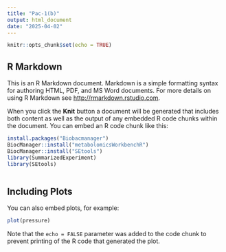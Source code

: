 ```yaml
---
title: "Pac-1(b)"
output: html_document
date: "2025-04-02"
---
```


```r
knitr::opts_chunk$set(echo = TRUE)
```

## R Markdown

This is an R Markdown document. Markdown is a simple formatting syntax for authoring HTML, PDF, and MS Word documents. For more details on using R Markdown see <http://rmarkdown.rstudio.com>.

When you click the **Knit** button a document will be generated that includes both content as well as the output of any embedded R code chunks within the document. You can embed an R code chunk like this:

```r
install.packages("Biobacmanager")
BiocManager::install("metabolomicsWorkbenchR")
BiocManager::install("SEtools")
library(SummarizedExperiment)
library(SEtools)



```

## Including Plots

You can also embed plots, for example:

```r
plot(pressure)
```

Note that the `echo = FALSE` parameter was added to the code chunk to prevent printing of the R code that generated the plot.
